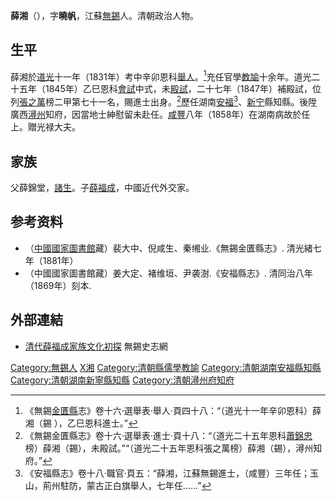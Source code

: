 '''薛湘'''（{{bd|？||1858年|catIdx=X薛}}），字'''曉帆'''，江蘇[[無錫|無錫]]人。清朝政治人物。

==生平==
薛湘於[[道光|道光]]十一年（1831年）考中辛卯恩科[[舉人|舉人]]。<ref>《無錫[[金匱縣|金匱縣]]志》卷十六·選舉表·舉人·頁四十八：“（道光十一年辛卯恩科）薛湘（錫<!---指無錫，因與金匱合志，故分別標注“錫”或“金”--->），乙巳恩科進士。”</ref>充任官學[[教諭|教諭]]十余年。道光二十五年（1845年）乙巳恩科[[會試|會試]]中式，未[[殿試|殿試]]，二十七年（1847年）補殿試，位列[[張之萬|張之萬]]榜二甲第七十一名，賜進士出身。<ref>《無錫金匱縣志》卷十六·選舉表·進士·頁十八：“（道光二十五年恩科[[蕭錦忠|蕭錦忠]]榜）薛湘（錫），未殿試。”“（道光二十五年恩科張之萬榜）薛湘（錫），潯州知府。”</ref>歷任湖南[[安福|安福]]<ref>《安福縣志》卷十八·職官·頁五：“薛湘，江蘇無錫進士，（咸豐）三年任；玉山，荊州駐防，蒙古正白旗舉人，七年任……”</ref>、[[新宁|新宁]]縣知縣。後陞廣西[[潯州|潯州]]知府，因當地士紳慰留未赴任。[[咸豐_(年號)|咸豐]]八年（1858年）在湖南病故於任上。贈光禄大夫。

== 家族 ==
父薛錦堂，[[諸生|諸生]]。子[[薛福成|薛福成]]，中國近代外交家。

== 参考资料 ==
{{reflist}}

*（[[中國國家圖書館|中國國家圖書館]]藏）裴大中、倪咸生、秦缃业.《無錫金匱縣志》. 清光緒七年（1881年）
*（中國國家圖書館藏）姜大定、褚维垣、尹袭澍.《安福縣志》. 清同治八年（1869年）刻本.

==外部連結==
*[http://www.wxszw.com/zt/908683.shtml 清代薛福成家族文化初探] 無錫史志網

{{道光二十七年丁未科殿試金榜}}

{{Authority control}}

{{DEFAULTSORT:Xue薛}}
[[Category:無錫人|Category:無錫人]]
[[Category:薛姓|X湘]]
[[Category:清朝縣儒學教諭|Category:清朝縣儒學教諭]]
[[Category:清朝湖南安福縣知縣|Category:清朝湖南安福縣知縣]]
[[Category:清朝湖南新寧縣知縣|Category:清朝湖南新寧縣知縣]]
[[Category:清朝潯州府知府|Category:清朝潯州府知府]]
